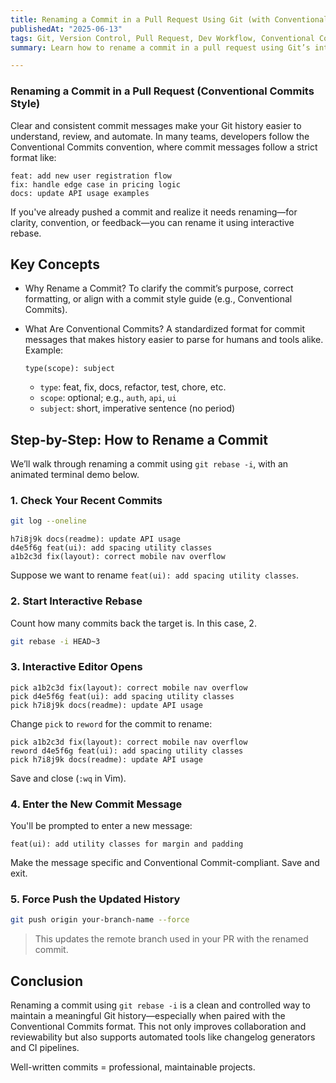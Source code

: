 ```yaml
---
title: Renaming a Commit in a Pull Request Using Git (with Conventional Commits)
publishedAt: "2025-06-13"
tags: Git, Version Control, Pull Request, Dev Workflow, Conventional Commits
summary: Learn how to rename a commit in a pull request using Git’s interactive rebase, following the Conventional Commits format. Includes a step-by-step animated terminal demo for clarity.

---
```


### Renaming a Commit in a Pull Request (Conventional Commits Style)

Clear and consistent commit messages make your Git history easier to understand, review, and automate. In many teams, developers follow the Conventional Commits convention, where commit messages follow a strict format like:

```
feat: add new user registration flow
fix: handle edge case in pricing logic
docs: update API usage examples
```

If you've already pushed a commit and realize it needs renaming—for clarity, convention, or feedback—you can rename it using interactive rebase.



## Key Concepts

* Why Rename a Commit?
  To clarify the commit’s purpose, correct formatting, or align with a commit style guide (e.g., Conventional Commits).

* What Are Conventional Commits?
  A standardized format for commit messages that makes history easier to parse for humans and tools alike. Example:

  ```
  type(scope): subject
  ```

  * `type`: feat, fix, docs, refactor, test, chore, etc.
  * `scope`: optional; e.g., `auth`, `api`, `ui`
  * `subject`: short, imperative sentence (no period)



## Step-by-Step: How to Rename a Commit

We’ll walk through renaming a commit using `git rebase -i`, with an animated terminal demo below.

### 1. Check Your Recent Commits

```bash
git log --oneline
```

```
h7i8j9k docs(readme): update API usage
d4e5f6g feat(ui): add spacing utility classes
a1b2c3d fix(layout): correct mobile nav overflow
```

Suppose we want to rename `feat(ui): add spacing utility classes`.



### 2. Start Interactive Rebase

Count how many commits back the target is. In this case, 2.

```bash
git rebase -i HEAD~3
```



### 3. Interactive Editor Opens

```text
pick a1b2c3d fix(layout): correct mobile nav overflow
pick d4e5f6g feat(ui): add spacing utility classes
pick h7i8j9k docs(readme): update API usage
```

Change `pick` to `reword` for the commit to rename:

```text
pick a1b2c3d fix(layout): correct mobile nav overflow
reword d4e5f6g feat(ui): add spacing utility classes
pick h7i8j9k docs(readme): update API usage
```

Save and close (`:wq` in Vim).

### 4. Enter the New Commit Message

You'll be prompted to enter a new message:

```text
feat(ui): add utility classes for margin and padding
```

Make the message specific and Conventional Commit-compliant. Save and exit.


### 5. Force Push the Updated History

```bash
git push origin your-branch-name --force
```

> This updates the remote branch used in your PR with the renamed commit.

## Conclusion

Renaming a commit using `git rebase -i` is a clean and controlled way to maintain a meaningful Git history—especially when paired with the Conventional Commits format. This not only improves collaboration and reviewability but also supports automated tools like changelog generators and CI pipelines.

Well-written commits = professional, maintainable projects.
